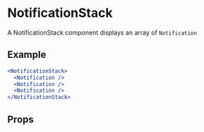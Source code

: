 
<Meta
  component={NotificationStack}
  title="Utilities/UI Interactive/NotificationStack"
/>

# NotificationStack

A NotificationStack component displays an array of `Notification`

## Example

```jsx
<NotificationStack>
  <Notification />
  <Notification />
  <Notification />
</NotificationStack>
```

## Props

<ArgsTable of={NotificationStack} />
